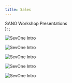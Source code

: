 ```yaml
---
title: Sales
---
```

  <span>
    SANO Workshop Presentations <br />
  </span>
);
;

<Row>
<Column colMd={4} colLg={4} noGutterMdLeft>
<ArticleCard
  title="SevOne Overview"
  href="https://ibm.box.com/s/eavbp2ioo70pcyljp3md2fkbarkaj7q0"
  actionIcon="arrowRight"
>


![SevOne Intro](images/SlideCover.png)

</ArticleCard>
</Column>

<Column colMd={4} colLg={4} noGutterMdLeft>
<ArticleCard
  title="SevOne Themes and Roadmap"
  href="https://ibm.box.com/s/ukwejsx61coavupgglm9fpshfml8ng4d"
  actionIcon="arrowRight"
>


![SevOne Intro](images/SlideCover.png)

</ArticleCard>
</Column>
<Column colMd={4} colLg={4} noGutterMdLeft>
<ArticleCard
  title="SevOne Pricing and Packaging"
  href="https://ibm.box.com/s/cru7nx9ow15sje19qwfs1fgu66w24f31"
  actionIcon="arrowRight"
>


![SevOne Intro](images/SlideCover.png)


</ArticleCard>
</Column>


<Column colMd={4} colLg={4} noGutterMdLeft>
<ArticleCard
  title="SevOne Competitive Advantage"
  href="https://ibm.box.com/s/85incs6zyaob49mfdm4xdsqtjct7ziz8"
  actionIcon="arrowRight"
>


![SevOne Intro](images/SlideCover.png)


</ArticleCard>
</Column>

<Column colMd={4} colLg={4} noGutterMdLeft>
<ArticleCard
  title="SevOne Customer Success Stories"
  href="https://ibm.box.com/s/7cnp9pfqp280yi4e8ohrl9d9aa71pksb"
  actionIcon="arrowRight"
>


![SevOne Intro](images/SlideCover.png)


</ArticleCard>
</Column>
</Row>